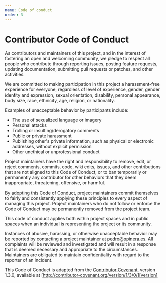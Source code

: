 ```yaml
---
name: Code of conduct
order: 3
---
```


# Contributor Code of Conduct

As contributors and maintainers of this project, and in the interest of fostering an open and welcoming community, we pledge to respect all people who contribute through reporting issues, posting feature requests, updating documentation, submitting pull requests or patches, and other activities.

We are committed to making participation in this project a harassment-free experience for everyone, regardless of level of experience, gender, gender identity and expression, sexual orientation, disability, personal appearance, body size, race, ethnicity, age, religion, or nationality.

Examples of unacceptable behavior by participants include:

- The use of sexualized language or imagery
- Personal attacks
- Trolling or insulting/derogatory comments
- Public or private harassment
- Publishing other's private information, such as physical or electronic addresses, without explicit permission
- Other unethical or unprofessional conduct

Project maintainers have the right and responsibility to remove, edit, or reject comments, commits, code, wiki edits, issues, and other contributions that are not aligned to this Code of Conduct, or to ban temporarily or permanently any contributor for other behaviors that they deem inappropriate, threatening, offensive, or harmful.

By adopting this Code of Conduct, project maintainers commit themselves to fairly and consistently applying these principles to every aspect of managing this project. Project maintainers who do not follow or enforce the Code of Conduct may be permanently removed from the project team.

This code of conduct applies both within project spaces and in public spaces when an individual is representing the project or its community.

Instances of abusive, harassing, or otherwise unacceptable behavior may be reported by contacting a project maintainer at [pedro@ppinera.es](mailto:pedro@ppinera.es). All  
complaints will be reviewed and investigated and will result in a response that is deemed necessary and appropriate to the circumstances. Maintainers are obligated to maintain confidentiality with regard to the reporter of an incident.

This Code of Conduct is adapted from the [Contributor Covenant][homepage], version 1.3.0, available at
[http://contributor-covenant.org/version/1/3/0/][version]

[homepage]: http://contributor-covenant.org
[version]: http://contributor-covenant.org/version/1/3/0/
